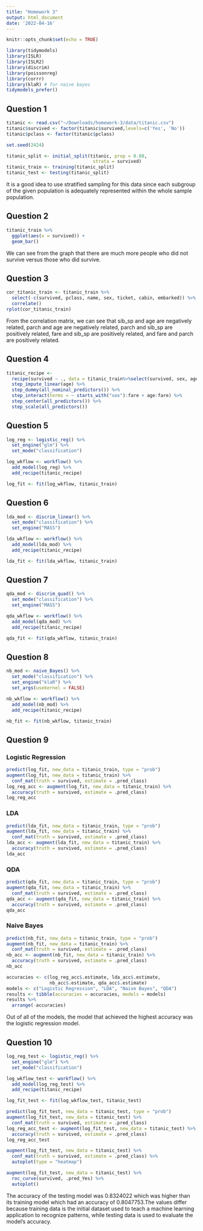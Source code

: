```yaml
---
title: "Homework 3"
output: html_document
date: '2022-04-16'
---
```


```r
knitr::opts_chunk$set(echo = TRUE)
```

```r
library(tidymodels)
library(ISLR) 
library(ISLR2) 
library(discrim)
library(poissonreg)
library(corrr)
library(klaR) # for naive bayes
tidymodels_prefer()
```

## Question 1

```r
titanic <- read.csv("~/Downloads/homework-3/data/titanic.csv")
titanic$survived <- factor(titanic$survived,levels=c('Yes', 'No'))
titanic$pclass <- factor(titanic$pclass)

set.seed(2424)

titanic_split <- initial_split(titanic, prop = 0.80,
                                strata = survived)
titanic_train <- training(titanic_split) 
titanic_test <- testing(titanic_split)
```
It is a good idea to use stratified sampling for this data since each subgroup of the given population is adequately represented within the whole sample population.


## Question 2

```r
titanic_train %>% 
  ggplot(aes(x = survived)) +
  geom_bar()
```

We can see from the graph that there are much more people who did not survive versus those who did survive. 


## Question 3

```r
cor_titanic_train <- titanic_train %>%
  select(-c(survived, pclass, name, sex, ticket, cabin, embarked)) %>%
  correlate()
rplot(cor_titanic_train)
```

From the correlation matrix, we can see that sib_sp and age are negatively related, parch and age are negatively related, parch and sib_sp are positively related, fare and sib_sp are positively related, and fare and parch are positively related.


## Question 4

```r
titanic_recipe <- 
  recipe(survived ~ ., data = titanic_train%>%select(survived, sex, age, sib_sp, pclass, fare, parch)) %>% 
  step_impute_linear(age) %>%
  step_dummy(all_nominal_predictors()) %>%
  step_interact(terms = ~ starts_with("sex"):fare + age:fare) %>%
  step_center(all_predictors()) %>%
  step_scale(all_predictors())
```


## Question 5

```r
log_reg <- logistic_reg() %>% 
  set_engine("glm") %>% 
  set_mode("classification")

log_wkflow <- workflow() %>% 
  add_model(log_reg) %>% 
  add_recipe(titanic_recipe)

log_fit <- fit(log_wkflow, titanic_train)
```

## Question 6

```r
lda_mod <- discrim_linear() %>% 
  set_mode("classification") %>% 
  set_engine("MASS")

lda_wkflow <- workflow() %>% 
  add_model(lda_mod) %>% 
  add_recipe(titanic_recipe)

lda_fit <- fit(lda_wkflow, titanic_train)
```


## Question 7

```r
qda_mod <- discrim_quad() %>% 
  set_mode("classification") %>% 
  set_engine("MASS")

qda_wkflow <- workflow() %>% 
  add_model(qda_mod) %>% 
  add_recipe(titanic_recipe)

qda_fit <- fit(qda_wkflow, titanic_train)
```


## Question 8

```r
nb_mod <- naive_Bayes() %>% 
  set_mode("classification") %>% 
  set_engine("klaR") %>% 
  set_args(usekernel = FALSE) 

nb_wkflow <- workflow() %>% 
  add_model(nb_mod) %>% 
  add_recipe(titanic_recipe)

nb_fit <- fit(nb_wkflow, titanic_train)
```


## Question 9 
### Logistic Regression
```r
predict(log_fit, new_data = titanic_train, type = "prob")
augment(log_fit, new_data = titanic_train) %>%
  conf_mat(truth = survived, estimate = .pred_class)
log_reg_acc <- augment(log_fit, new_data = titanic_train) %>%
  accuracy(truth = survived, estimate = .pred_class)
log_reg_acc
```

### LDA 
```r
predict(lda_fit, new_data = titanic_train, type = "prob")
augment(lda_fit, new_data = titanic_train) %>%
  conf_mat(truth = survived, estimate = .pred_class) 
lda_acc <- augment(lda_fit, new_data = titanic_train) %>%
  accuracy(truth = survived, estimate = .pred_class)
lda_acc
```

### QDA
```r
predict(qda_fit, new_data = titanic_train, type = "prob")
augment(qda_fit, new_data = titanic_train) %>%
  conf_mat(truth = survived, estimate = .pred_class) 
qda_acc <- augment(qda_fit, new_data = titanic_train) %>%
  accuracy(truth = survived, estimate = .pred_class)
qda_acc
```

### Naive Bayes
```r
predict(nb_fit, new_data = titanic_train, type = "prob")
augment(nb_fit, new_data = titanic_train) %>%
  conf_mat(truth = survived, estimate = .pred_class) 
nb_acc <- augment(nb_fit, new_data = titanic_train) %>%
  accuracy(truth = survived, estimate = .pred_class)
nb_acc
```


```r
accuracies <- c(log_reg_acc$.estimate, lda_acc$.estimate, 
                nb_acc$.estimate, qda_acc$.estimate)
models <- c("Logistic Regression", "LDA", "Naive Bayes", "QDA")
results <- tibble(accuracies = accuracies, models = models)
results %>% 
  arrange(-accuracies)
```
Out of all of the models, the model that achieved the highest accuracy was the logistic regression model. 


## Question 10 

```r
log_reg_test <- logistic_reg() %>% 
  set_engine("glm") %>% 
  set_mode("classification")

log_wkflow_test <- workflow() %>% 
  add_model(log_reg_test) %>% 
  add_recipe(titanic_recipe)

log_fit_test <- fit(log_wkflow_test, titanic_test)

predict(log_fit_test, new_data = titanic_test, type = "prob")
augment(log_fit_test, new_data = titanic_test) %>%
  conf_mat(truth = survived, estimate = .pred_class)
log_reg_acc_test <- augment(log_fit_test, new_data = titanic_test) %>%
  accuracy(truth = survived, estimate = .pred_class)
log_reg_acc_test
```
```r
augment(log_fit_test, new_data = titanic_test) %>%
  conf_mat(truth = survived, estimate = .pred_class) %>%
  autoplot(type = "heatmap")
```

```r
augment(log_fit_test, new_data = titanic_test) %>%
  roc_curve(survived, .pred_Yes) %>%
  autoplot()
```

The accuracy of the testing model was 0.8324022 which was higher than its training model which had an accuracy of 0.8047753.The values differ because training data is the initial dataset used to teach a machine learning application to recognize patterns, while testing data is used to evaluate the model's accuracy.
